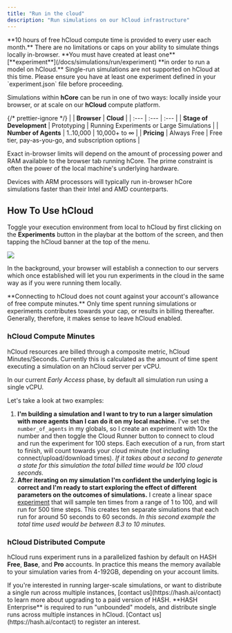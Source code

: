 ```yaml
---
title: "Run in the cloud"
description: "Run simulations on our hCloud infrastructure"
---
```


<Hint style="success">
  **10 hours of free hCloud compute time is provided to every user each month.**
  There are no limitations or caps on your ability to simulate things locally
  in-browser.
</Hint>

<Hint style="info">
  **You must have created at least one**
  [**experiment**](/docs/simulations/run/experiment) **in order
  to run a model on hCloud.** Single-run simulations are not supported on hCloud
  at this time. Please ensure you have at least one experiment defined in your
  `experiment.json` file before proceeding.
</Hint>

Simulations within **hCore** can be run in one of two ways: locally inside your browser, or at scale on our **hCloud** compute platform.

{/* prettier-ignore */}
|  | **Browser** | **Cloud** |
| :--- | :--- | :--- |
| **Stage of Development** | Prototyping | Running Experiments or Large Simulations |
| **Number of Agents** | 1..10,000 | 10,000+ to ∞ |
| **Pricing** | Always Free | Free tier, pay-as-you-go, and subscription options |

Exact in-browser limits will depend on the amount of processing power and RAM available to the browser tab running hCore. The prime constraint is often the power of the local machine's underlying hardware.

<Hint style="warning">
  Devices with ARM processors will typically run in-browser hCore simulations
  faster than their Intel and AMD counterparts.
</Hint>

## How To Use hCloud

Toggle your execution environment from local to hCloud by first clicking on the **Experiments** button in the playbar at the bottom of the screen, and then tapping the hCloud banner at the top of the menu.

![](https://cdn-us1.hash.ai/site/docs/screen-shot-2020-09-11-at-11.06.42-am.png)

In the background, your browser will establish a connection to our servers which once established will let you run experiments in the cloud in the same way as if you were running them locally.

<Hint style="info">
  **Connecting to hCloud does not count against your account's allowance of free
  compute minutes.** Only time spent running simulations or experiments
  contributes towards your cap, or results in billing thereafter. Generally,
  therefore, it makes sense to leave hCloud enabled.
</Hint>

### hCloud Compute Minutes

hCloud resources are billed through a composite metric, hCloud Minutes/Seconds. Currently this is calculated as the amount of time spent executing a simulation on an hCloud server per vCPU.

In our current _Early Access_ phase, by default all simulation run using a single vCPU.

Let's take a look at two examples:

1. **I'm building a simulation and I want to try to run a larger simulation with more agents than I can do it on my local machine.** I've set the `number_of_agents` in my globals, so I create an experiment with 10x the number and then toggle the Cloud Runner button to connect to cloud and run the experiment for 100 steps. Each execution of a run, from start to finish, will count towards your cloud minute \(not including connect/upload/download times\). _If it takes about a second to generate a state for this simulation the total billed time would be 100 cloud seconds._
1. **After iterating on my simulation I'm confident the underlying logic is correct and I'm ready to start exploring the effect of different parameters on the outcomes of simulations.** I create a linear space [experiment](/docs/simulations/run/experiment/) that will sample ten times from a range of 1 to 100, and will run for 500 time steps. This creates ten separate simulations that each run for around 50 seconds to 60 seconds. _In this second example the total time used would be between 8.3 to 10 minutes._

### hCloud Distributed Compute

hCloud runs experiment runs in a parallelized fashion by default on HASH **Free**, **Base**, and **Pro** accounts. In practice this means the memory available to your simulation varies from 4-192GB, depending on your account limits.

<Hint style="success">
  If you're interested in running larger-scale simulations, or want to
  distribute a single run across multiple instances, [contact us](https://hash.ai/contact) to
  learn more about upgrading to a paid version of HASH.
</Hint>

<Hint style="info">
  **HASH Enterprise** is required to run "unbounded" models, and distribute
  single runs across multiple instances in hCloud. [Contact us](https://hash.ai/contact) to
  register an interest.
</Hint>
